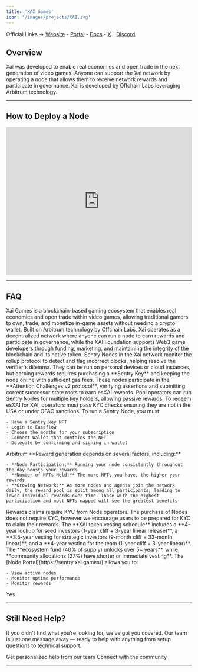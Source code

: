 ```yaml
---
title: 'XAI Games'
icon: '/images/projects/XAI.svg'
---
```


Official Links → [Website](https://xai.games/) - [Portal](https://sentry.xai.games/) - [Docs](https://xai-foundation.gitbook.io/xai-network) - [X](https://x.com/XAI_GAMES) - [Discord](https://discord.com/invite/xaigames)

## Overview

Xai was developed to enable real economies and open trade in the next generation of video games. Anyone can support the Xai network by operating a node that allows them to receive network rewards and participate in governance. Xai is developed by Offchain Labs leveraging Arbitrum technology.

---
## How to Deploy a Node
<Frame caption="">
  <iframe 
    width="100%" 
    height="400" 
    src="https://www.youtube.com/embed/ETxm-bB93KE" 
    title="XAI Games Sentry Node" 
    frameBorder="0" 
    allow="accelerometer; autoplay; clipboard-write; encrypted-media; gyroscope; picture-in-picture" 
    allowFullScreen>
  </iframe>
</Frame>

---

## FAQ
<AccordionGroup>
  <Accordion title="What is XAI Games?">
    Xai Games is a blockchain-based gaming ecosystem that enables real economies and open trade within video games, allowing traditional gamers to own, trade, and monetize in-game assets without needing a crypto wallet. Built on Arbitrum technology by Offchain Labs, Xai operates as a decentralized network where anyone can run a node to earn rewards and participate in governance, while the XAI Foundation supports Web3 game developers through funding, marketing, and maintaining the integrity of the blockchain and its native token.
  </Accordion>
  
  <Accordion title="What are Sentry Nodes?">
    Sentry Nodes in the Xai network monitor the rollup protocol to detect and flag incorrect blocks, helping resolve the verifier's dilemma. They can be run on personal devices or cloud instances, but earning rewards requires purchasing a **Sentry Key** and keeping the node online with sufficient gas fees. These nodes participate in the **Attention Challenges v2 protocol**, verifying assertions and submitting correct successor state roots to earn esXAI rewards. Pool operators can run Sentry Nodes for multiple key holders, allowing passive rewards. To redeem esXAI for XAI, operators must pass KYC checks ensuring they are not in the USA or under OFAC sanctions.
  </Accordion>
  
  <Accordion title="How to setup and run Sentry Nodes?">
    To run a Sentry Node, you must:
    
    - Have a Sentry key NFT
    - Login to Easeflow
    - Choose the months for your subscription
    - Connect Wallet that contains the NFT
    - Delegate by confirming and signing in wallet
  </Accordion>
  
  <Accordion title="On what chain is the project running?">
    Arbitrum
  </Accordion>
  
  <Accordion title="How to earn rewards?">
    **Reward generation depends on several factors, including:**
    
    - **Node Participation:** Running your node consistently throughout the day boosts your rewards
    - **Number of NFTs Held:** The more NFTs you have, the higher your rewards
    - **Growing Network:** As more nodes and agents join the network daily, the reward pool is split among all participants, leading to lower individual rewards over time. Those with the highest participation and most NFTs mapped will see the greatest benefits
  </Accordion>
  
  <Accordion title="How do I claim rewards?">
    Rewards claims require KYC from Node operators. The purchase of Nodes does not require KYC, however we encourage users to be prepared for KYC to claim their rewards.
  </Accordion>
  
  <Accordion title="How is the vesting schedule structured?">
    The **XAI token vesting schedule** includes a **4-year lockup for seed investors (1-year cliff + 3-year linear release)**, a **3.5-year vesting for strategic investors (9-month cliff + 33-month linear)**, and a **4-year vesting for the team (1-year cliff + 3-year linear)**. The **ecosystem fund (40% of supply) unlocks over 5+ years**, while **community allocations (27%) have shorter or immediate vesting**.
  </Accordion>
  
  <Accordion title="Where can I monitor my node?">
    The [Node Portal](https://sentry.xai.games/) allows you to:
    
    - View active nodes
    - Monitor uptime performance
    - Monitor rewards
  </Accordion>
  
  <Accordion title="Are the NFTs for the Sentry nodes transferable? If yes, after how long?">
    Yes
  </Accordion>
</AccordionGroup>

---

## Still Need Help?

If you didn't find what you're looking for, we've got you covered. Our team is just one message away — ready to help with anything from setup questions to technical support.

<CardGroup cols={2}>
  <Card title="Open Support Ticket" icon="rectangle-stack" href="https://discord.com/channels/1217243890352914552/1220638161407836241">
    Get personalized help from our team
  </Card>
  <Card title="Join Discord" icon="message-circle" href="https://discord.com/invite/JDkD4EaqcZ">
    Connect with the community
  </Card>
</CardGroup>

--- 
